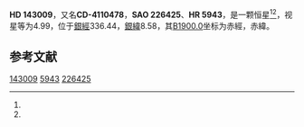 {{Starbox begin
| name = HD 143009
}}
{{Starbox observe
| epoch = [[J2000.0|J2000.0]]
| constell = {{星座名待查}}<ref name=SIMBAD>{{cite web
 | url=http://simbad.u-strasbg.fr/simbad/sim-id?Ident=HR+5943
 | title=Pulsating variable Star
 | publisher=Centre de Données astronomiques de Strasbourg
 | work=SIMBAD
 | accessdate=2012-07-13
 | archive-date=2016-03-18
 | archive-url=https://web.archive.org/web/20160318201528/http://simbad.u-strasbg.fr/simbad/sim-id?Ident=HR+5943
 | dead-url=no
 }}</ref><ref name=DATA>{{cite web
 | url=http://vizier.u-strasbg.fr/viz-bin/VizieR-5?-out.add=.&-source=5050&-corr=PK=HR&-out.max=9999&HR=5943
 | title=VizieR Detailed Page
 | accessdate=2012-07-13
 | archive-url=https://web.archive.org/web/20160304222015/http://vizier.u-strasbg.fr/viz-bin/VizieR-5?-out.add=.&-source=5050&-corr=PK=HR&-out.max=9999&HR=5943
 | archive-date=2016-03-04
 | dead-url=yes
 }}</ref>
| 星官 = 
| ra = {{RA|15|59|30.3}}<ref name=SIMBAD /><ref name=DATA />
| dec = {{DEC|-41|44|40}}<ref name=SIMBAD /><ref name=DATA />
| appmag_v = 4.99<ref name=SIMBAD /><ref name=DATA />
}}
{{Starbox character
| class = K0II-III<ref name=SIMBAD /><ref name=DATA />
| b-v = 1<ref name=SIMBAD /><ref name=DATA />
| u-b = <ref name=SIMBAD /><ref name=DATA />
| r-i = <ref name=SIMBAD /><ref name=DATA />
| variable = 
}}
{{Starbox astrometry
| radial_v = 
| prop_mo_ra = -27
| parallax = 0.019
| p_error = 
}}
{{Starbox catalog
| names =CD-4110478，[[SAO星表|SAO]] 226425，[[HD星表|HD]] 143009，[[HR星表|HR]] 5943}}
{{Starbox reference |Simbad=HR+5943}}
{{Starbox end}}

'''HD 143009'''，又名'''CD-4110478'''，'''SAO 226425'''、'''HR 5943'''，是一颗恒星<ref name=SIMBAD /><ref name=DATA />，视星等为4.99，位于[[銀道座標系|銀經]]336.44，[[銀道座標系|銀緯]]8.58，其[[B1900.0|B1900.0]]坐标为赤經{{RA|15|52|41.5}}，赤緯{{DEC|-41|8.58|27}}。

== 参考文献 ==
{{reflist}}

{{star-stub}}

[[Category:HD和HDE天體|143009]]
[[Category:HR天體|5943]]
[[Category:SAO天體|226425]]
